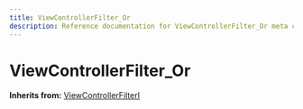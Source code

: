 ```yaml
---
title: ViewControllerFilter_Or
description: Reference documentation for ViewControllerFilter_Or meta class
---
```



# ViewControllerFilter_Or

**Inherits from:** [ViewControllerFilterI](/classes/viewcontrollerfilteri)

<ClassDetails file="/db/classes/ViewControllerFilter_Or.a8f56fd5996b.json" />
